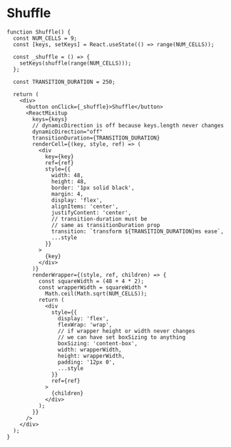 # Shuffle

```tsx live
function Shuffle() {
  const NUM_CELLS = 9;
  const [keys, setKeys] = React.useState(() => range(NUM_CELLS));

  const _shuffle = () => {
    setKeys(shuffle(range(NUM_CELLS)));
  };

  const TRANSITION_DURATION = 250;

  return (
    <div>
      <button onClick={_shuffle}>Shuffle</button>
      <ReactMixitup
        keys={keys}
        // dynamicDirection is off because keys.length never changes
        dynamicDirection="off"
        transitionDuration={TRANSITION_DURATION}
        renderCell={(key, style, ref) => (
          <div
            key={key}
            ref={ref}
            style={{
              width: 48,
              height: 48,
              border: '1px solid black',
              margin: 4,
              display: 'flex',
              alignItems: 'center',
              justifyContent: 'center',
              // transition-duration must be
              // same as transitionDuration prop
              transition: `transform ${TRANSITION_DURATION}ms ease`,
              ...style
            }}
          >
            {key}
          </div>
        )}
        renderWrapper={(style, ref, children) => {
          const squareWidth = (48 + 4 * 2);
          const wrapperWidth = squareWidth *
            Math.ceil(Math.sqrt(NUM_CELLS));
          return (
            <div
              style={{
                display: 'flex',
                flexWrap: 'wrap',
                // if wrapper height or width never changes
                // we can have set boxSizing to anything
                boxSizing: 'content-box',
                width: wrapperWidth,
                height: wrapperWidth,
                padding: '12px 0',
                ...style
              }}
              ref={ref}
            >
              {children}
            </div>
          );
        }}
      />
    </div>
  );
}
```
